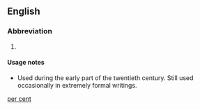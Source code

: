 ==English==
{{rfc|what does it abbreviate?}}
===Abbreviation===
{{rfc-header|Abbreviation}}
{{head|en|abbreviation}}

# {{label|en|archaic}} {{alternative form of|percent|lang=en}}

====Usage notes====
* Used during the early part of the twentieth century. Still used occasionally in extremely formal writings.

[[Category:English terms spelled with .|per cent]]